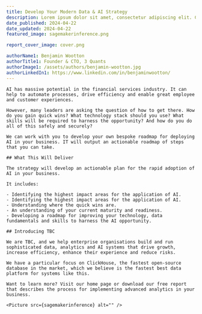 ```yaml
---
title: Develop Your Modern Data & AI Strategy 
description: Lorem ipsum dolor sit amet, consectetur adipiscing elit. Cras pharetra molestie faucibus. Pellentesque vel imperdiet lectus. Aenean pharetra maximus vulputate. Vivamus non aliquet arcu. Pellentesque mi felis, mollis nec lobortis eget, efficitur vitae lorem. Phasellus consequat, mauris ac venenatis tincidunt, tellus orci sagittis ligula, ac sollicitudin velit mauris ac elit. 
date_published: 2024-04-22
date_updated: 2024-04-22
featured_image: sagemakerinference.png

report_cover_image: cover.png

authorName1: Benjamin Wootton
authorTitle1: Founder & CTO, 3 Quants
authorImage1: /assets/authors/benjamin-wootton.jpg
authorLinkedIn1: https://www.linkedin.com/in/benjaminwootton/
---
```




<Report data={frontmatter} pdf={PDF}>

    AI has massive potential in the financial services industry. It can help to automate processes, drive efficiency and enable great employee and customer experiences.

    However, many leaders are asking the question of how to get there. How do you gain quick wins? What technology stack should you use? What skills will be required to harness the opportunity? And how do you do all of this safely and securely?

    We can work with you to develop your own bespoke roadmap for deploying AI in your business. IT will output an actionable roadmap of steps that you can take.

    ## What This Will Deliver

    The strategy will develop an actionable plan for the rapid adoption of AI in your business.

    It includes:

    - Identifying the highest impact areas for the application of AI.
    - Identifying the highest impact areas for the application of AI.
    - Understanding where the quick wins are.
    - An understanding of your current maturity and readiness.
    - Developing a roadmap for improving your technology, data fundamentals and skills to harness the AI opportunity.

    ## Introducing TBC

    We are TBC, and we help enterprise organisations build and run sophisticated data, analytics and AI systems that drive growth, increase efficiency, enhance their experience and reduce risks.

    We have a particular focus on ClickHouse, the fastest open-source database in the market, which we believe is the fastest best data platform for systems like this.

    Want to learn more? Visit our home page or download our free report that describes the process for implementing advanced analytics in your business.

    <Picture src={sagemakerinference} alt="" />

</Report>